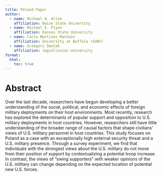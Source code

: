 ---
title: Poland Paper
author:
  - name: Michael A. Allen
    affiliation: Boise State University
  - name: Michael E. Flynn
    affiliation: Kansas State University
  - name: Carla Martinez Machain
    affiliation: University at Buffalo (SUNY)
  - name: Grzegorz Smulek
    affiliation: Jagiellonian University
format:
  html: 
    toc: true
---

# Abstract

Over the last decade, researchers have begun developing a better understanding of the social, political, and economic effects of foreign military deployments on their host environments. Most recently, research has explored the determinants of popular support and opposition to U.S. military deployments in host countries. However, researchers still have little understanding of the broader range of causal factors that shape civilians’ views of U.S. military personnel in host countries. This study focuses on Poland as a case with an exceptionally high external security threat and a U.S. military presence. Through a survey experiment, we find that individuals with the strongest views about the U.S. military do not move from their position of support by contextualizing a potential troop increase. In contrast, the views of “swing supporters” with weaker opinions of the U.S. military can change depending on the expected location of potential new U.S. forces. 
